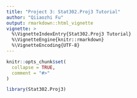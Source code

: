```yaml
---
title: "Project 3: Stat302.Proj3 Tutorial"
author: "Qiiaozhi Fu"
output: rmarkdown::html_vignette
vignette: >
  %\VignetteIndexEntry{Stat302.Proj3 Tutorial}
  %\VignetteEngine{knitr::rmarkdown}
  %\VignetteEncoding{UTF-8}
---
```


```r
knitr::opts_chunk$set(
  collapse = TRUE,
  comment = "#>"
)
```

```r
library(Stat302.Proj3)
```
